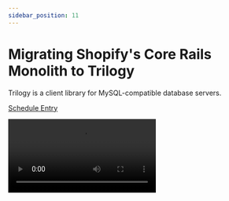 ```yaml
---
sidebar_position: 11
---
```



# Migrating Shopify's Core Rails Monolith to Trilogy

Trilogy is a client library for MySQL-compatible database servers.

<Speaker
  name='Adrianna Chang'
  position="Senior Production Engineer at Shopify"
  imageUrl='https://sessionize.com/image/60fd-400o400o2-3TgETBo3P6AnN7upvRfvd1.JPG'
/>

[Schedule Entry](https://railsconf2023.sessionize.com/session/453121)

<Video src="https://www.youtube.com/embed/tHiIhZPKClI" />

## Attendees
* Josh

| Relevancy    | Interesting |
| ----------- | ----------- |
| 1           | 2           |

## Notes

This was a deep dive into what is required to change the rails database adapter to Trilogy instead of MYSQL2. The motivation was to move to a more maintained adapter. They ended up pulling this adapter into rails. When deploying Trilogy, they started with 1% and that went well. Then they went to 50%, had issues, and needed to revert.
